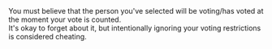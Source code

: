 <Callout type="info">
  You must believe that the person you've selected will be voting/has voted at the moment your vote is counted.<br/>
  It's okay to forget about it, but intentionally ignoring your voting restrictions is considered cheating.
</Callout>